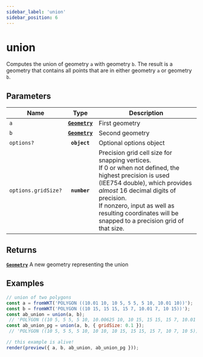 ```yaml
---
sidebar_label: 'union'
sidebar_position: 6
---
```


# union

Computes the union of geometry `a` with geometry `b`.
The result is a geometry that contains all points that
are in either geometry `a` or geometry `b`.

## Parameters

| Name | Type | Description |
| --- | :-: | --- |
| `a` | [**`Geometry`**](../types/Geometry/index.mdx) | First geometry |
| `b` | [**`Geometry`**](../types/Geometry/index.mdx) | Second geometry |
| `options?` | **`object`** | Optional options object |
| `options.gridSize?` | **`number`** | Precision grid cell size for snapping vertices. <br/> If 0 or when not defined, the highest precision is used (IEE754 double), which provides _almost_ 16 decimal digits of precision. <br/> If nonzero, input as well as resulting coordinates will be snapped to a precision grid of that size. |

## Returns

[**`Geometry`**](../types/Geometry/index.mdx) A new geometry representing the union

## Examples

```js live noInline
// union of two polygons
const a = fromWKT('POLYGON ((10.01 10, 10 5, 5 5, 5 10, 10.01 10))');
const b = fromWKT('POLYGON ((10 15, 15 15, 15 7, 10.01 7, 10 15))');
const ab_union = union(a, b);
 // 'POLYGON ((10 5, 5 5, 5 10, 10.00625 10, 10 15, 15 15, 15 7, 10.01 7, 10.007692307692308 8.846153846153847, 10 5))'
const ab_union_pg = union(a, b, { gridSize: 0.1 });
 // 'POLYGON ((10 5, 5 5, 5 10, 10 10, 10 15, 15 15, 15 7, 10 7, 10 5))'

// this example is alive!
render(preview({ a, b, ab_union, ab_union_pg }));
```
